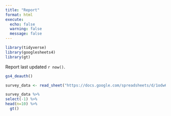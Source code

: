 ```yaml
---
title: "Report"
format: html
execute: 
  echo: false
  warning: false
  message: false
---
```


```r
library(tidyverse)
library(googlesheets4)
library(gt)
```

Report last updated `r now()`.

```r
gs4_deauth()

survey_data <- read_sheet("https://docs.google.com/spreadsheets/d/1odw6d_0VTGIuN5c0ja3TJYVK9on1LjV2gAFmsgm6VGc/edit?usp=sharing")

survey_data %>%
select(-1) %>%
head(n=10) %>%
  gt()
```